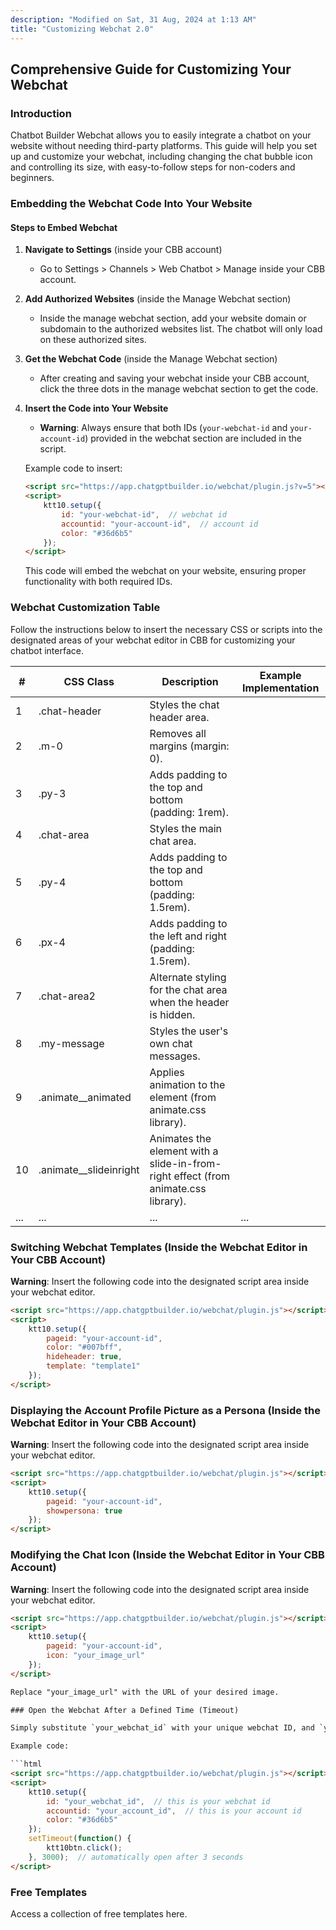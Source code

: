 ```yaml
---
description: "Modified on Sat, 31 Aug, 2024 at 1:13 AM"
title: "Customizing Webchat 2.0"
---
```



## Comprehensive Guide for Customizing Your Webchat

### Introduction

Chatbot Builder Webchat allows you to easily integrate a chatbot on your website without needing third-party platforms. This guide will help you set up and customize your webchat, including changing the chat bubble icon and controlling its size, with easy-to-follow steps for non-coders and beginners.

### Embedding the Webchat Code Into Your Website

#### Steps to Embed Webchat

1. **Navigate to Settings** (inside your CBB account)
   - Go to Settings > Channels > Web Chatbot > Manage inside your CBB account.
2. **Add Authorized Websites** (inside the Manage Webchat section)
   - Inside the manage webchat section, add your website domain or subdomain to the authorized websites list. The chatbot will only load on these authorized sites.
3. **Get the Webchat Code** (inside the Manage Webchat section)
   - After creating and saving your webchat inside your CBB account, click the three dots in the manage webchat section to get the code.
4. **Insert the Code into Your Website**
   - **Warning**: Always ensure that both IDs (`your-webchat-id` and `your-account-id`) provided in the webchat section are included in the script.

   Example code to insert:

   ```html
   <script src="https://app.chatgptbuilder.io/webchat/plugin.js?v=5"></script>
   <script>
       ktt10.setup({
           id: "your-webchat-id",  // webchat id
           accountid: "your-account-id",  // account id
           color: "#36d6b5"
       });
   </script>
   ```

   This code will embed the webchat on your website, ensuring proper functionality with both required IDs.

### Webchat Customization Table

Follow the instructions below to insert the necessary CSS or scripts into the designated areas of your webchat editor in CBB for customizing your chatbot interface.

| \#  | CSS Class              | Description                                                                        | Example Implementation                                                                      |
| --- | ---------------------- | ---------------------------------------------------------------------------------- | ------------------------------------------------------------------------------------------- |
| 1   | .chat-header           | Styles the chat header area.                                                       |                                                                                             |
| 2   | .m-0                   | Removes all margins (margin: 0).                                                   |                                                                                             |
| 3   | .py-3                  | Adds padding to the top and bottom (padding: 1rem).                                |                                                                                             |
| 4   | .chat-area             | Styles the main chat area.                                                         |                                                                                             |
| 5   | .py-4                  | Adds padding to the top and bottom (padding: 1.5rem).                              |                                                                                             |
| 6   | .px-4                  | Adds padding to the left and right (padding: 1.5rem).                              |                                                                                             |
| 7   | .chat-area2            | Alternate styling for the chat area when the header is hidden.                     |                                                                                             |
| 8   | .my-message            | Styles the user's own chat messages.                                               |                                                                                             |
| 9   | .animate__animated     | Applies animation to the element (from animate.css library).                       |                                                                                             |
| 10  | .animate__slideinright | Animates the element with a slide-in-from-right effect (from animate.css library). |                                                                                             |
| ... | ...                    | ...                                                                                | ...                                                                                         |

### Switching Webchat Templates (Inside the Webchat Editor in Your CBB Account)

**Warning**: Insert the following code into the designated script area inside your webchat editor.

```html
<script src="https://app.chatgptbuilder.io/webchat/plugin.js"></script>
<script>
    ktt10.setup({
        pageid: "your-account-id",
        color: "#007bff",
        hideheader: true,
        template: "template1"
    });
</script>
```

### Displaying the Account Profile Picture as a Persona (Inside the Webchat Editor in Your CBB Account)

**Warning**: Insert the following code into the designated script area inside your webchat editor.

```html
<script src="https://app.chatgptbuilder.io/webchat/plugin.js"></script>
<script>
    ktt10.setup({
        pageid: "your-account-id",
        showpersona: true
    });
</script>
```

### Modifying the Chat Icon (Inside the Webchat Editor in Your CBB Account)

**Warning**: Insert the following code into the designated script area inside your webchat editor.

````html
<script src="https://app.chatgptbuilder.io/webchat/plugin.js"></script>
<script>
    ktt10.setup({
        pageid: "your-account-id",
        icon: "your_image_url"
    });
</script>

Replace "your_image_url" with the URL of your desired image.

### Open the Webchat After a Defined Time (Timeout)

Simply substitute `your_webchat_id` with your unique webchat ID, and `your_account_id` with your account ID. This ensures that your webchat will automatically open after 3 seconds, using the correct identifiers for seamless integration.

Example code:

```html
<script src="https://app.chatgptbuilder.io/webchat/plugin.js"></script>
<script>
    ktt10.setup({
        id: "your_webchat_id",  // this is your webchat id
        accountid: "your_account_id",  // this is your account id
        color: "#36d6b5"
    });
    setTimeout(function() {
        ktt10btn.click();
    }, 3000);  // automatically open after 3 seconds
</script>
````

### Free Templates

Access a collection of free templates here.